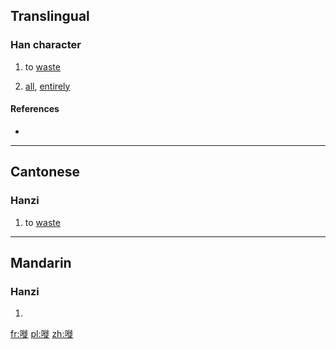 ==Translingual==

===Han character===
{{Han char|rn=30|rad=口|as=11|sn=14|four=|canj=口竹人人 (RHOO)|ids=⿰[[口]][[徒]]}}

# {{context|Cantonese|lang=mul}} to [[waste]]
# [[all]], [[entirely]]

====References====
* {{Han ref|kx=0206.201|hdz=10677.101|uh=5625|ud=22053}}

----

==Cantonese==

===Hanzi===
{{yue-hanzi|jyut=[[saai1]], [[saai3]]|y=saai1, saai3}}

# to [[waste]]

----

==Mandarin==

===Hanzi===
{{cmn-hanzi|pin=[[sai]] (sai5)|wg=sai<sup>5</sup>}}

# {{defn|lang=cmn|sort=口11}}

[[fr:嘥]]
[[pl:嘥]]
[[zh:嘥]]